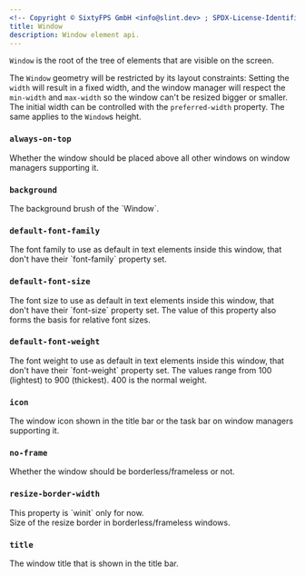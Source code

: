 ```yaml
---
<!-- Copyright © SixtyFPS GmbH <info@slint.dev> ; SPDX-License-Identifier: MIT -->
title: Window
description: Window element api.
---
```


`Window` is the root of the tree of elements that are visible on the screen.

The `Window` geometry will be restricted by its layout constraints: Setting the `width` will result in a fixed width,
and the window manager will respect the `min-width` and `max-width` so the window can't be resized bigger
or smaller. The initial width can be controlled with the `preferred-width` property. The same applies to the `Window`s height.

### `always-on-top`
<SlintProperty propName="always-on-top" typeName="bool" defaultValue="false">
Whether the window should be placed above all other windows on window managers supporting it.
</SlintProperty>

### `background`
<SlintProperty propName="background" typeName="brush" defaultValue="depends on the style">
The background brush of the `Window`.
</SlintProperty>

### `default-font-family`
<SlintProperty propName="default-font-family" typeName="string">
The font family to use as default in text elements inside this window, that don't have their `font-family` property set.
</SlintProperty>

### `default-font-size`
<SlintProperty propName="default-font-size" typeName="length" defaultValue="0" propertyVisibility="in-out">
The font size to use as default in text elements inside this window, that don't have their `font-size` property set. The value of this property also forms the basis for relative font sizes.
</SlintProperty>

### `default-font-weight`
<SlintProperty propName="default-font-weight" typeName="int"  >
The font weight to use as default in text elements inside this window, that don't have their `font-weight` property set. The values range from 100 (lightest) to 900 (thickest). 400 is the normal weight.
</SlintProperty>

### `icon`
<SlintProperty propName="icon" typeName="image">
The window icon shown in the title bar or the task bar on window managers supporting it.
</SlintProperty>

### `no-frame`
<SlintProperty propName="no-frame" typeName="bool" defaultValue="false">
Whether the window should be borderless/frameless or not.
</SlintProperty>

### `resize-border-width`
<SlintProperty propName="resize-border-width" typeName="length" defaultValue="0">
    <Aside type="caution" title="Caution">
    This property is `winit` only for now.
    </Aside>
    Size of the resize border in borderless/frameless windows.
</SlintProperty>

### `title`
<SlintProperty propName="title" typeName="string">
The window title that is shown in the title bar.
</SlintProperty>
